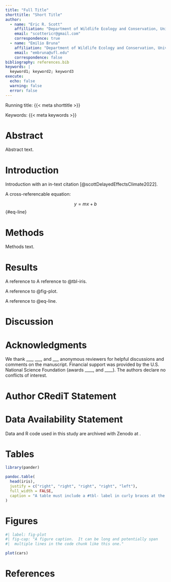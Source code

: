 ```yaml
---
title: "Full Title"
shorttitle: "Short Title"
author: 
  - name: "Eric R. Scott"
    affilliation: "Department of Wildlife Ecology and Conservation, University of Florida, Gainesville, Florida 32611-0430"
    email: "scottericr@gmail.com"
    correspondence: true
  - name: "Emilio Bruna"
    affiliation: "Department of Wildlife Ecology and Conservation, University of Florida, Gainesville, Florida 32611-0430"
    email: "embruna@ufl.edu"
    correspondence: false
bibliography: references.bib
keywords: |
  keyword1; keyword2; keyword3
execute: 
  echo: false
  warning: false
  error: false
---
```


<!-- This is the format for text comments that will be ignored during renderings. Do not put R code in these comments because it will not be ignored. -->

<!-- With the following shortcodes you can access and display values from the yml header above. -->

Running title: {{< meta shorttitle >}}

Keywords: {{< meta keywords >}}

<!-- The actual document text starts here: -->

\pagebreak

# Abstract

Abstract text.

\pagebreak

# Introduction

Introduction with an in-text citation [@scottDelayedEffectsClimate2022].

A cross-referencable equation:

$$
y=mx+b
$$ {#eq-line}

# Methods

Methods text.

# Results

A reference to A reference to @tbl-iris.

A reference to @fig-plot.

A reference to @eq-line.

# Discussion

# Acknowledgments

We thank \_\_\_, \_\_\_, and \_\_\_ anonymous reviewers for helpful discussions and comments on the manuscript.
Financial support was provided by the U.S.
National Science Foundation (awards \_\_\_\_, and \_\_\_\_).
The authors declare no conflicts of interest.

# Author CRediT Statement

<!-- https://casrai.org/credit/ -->

# Data Availability Statement

Data and R code used in this study are archived with Zenodo at <doi url>.

\pagebreak

# Tables

```r
library(pander)
```

```r
pandoc.table(
  head(iris),
  justify = c("right", "right", "right", "right", "left"),
  full_width = FALSE,
  caption = "A table must include a #tbl- label in curly braces at the end of the caption in order to cross-reference it correctly. {#tbl-iris}"
)
```

# Figures

```r
#| label: fig-plot
#| fig-cap: "A figure caption.  It can be long and potentially span
#|  multiple lines in the code chunk like this one."

plot(cars)
```

# References

<!-- The following line ensures the references appear here for the MS Word or HTML output files, rather than right at the end of the document (this will not work for PDF files):  -->

::: {#refs}
:::

